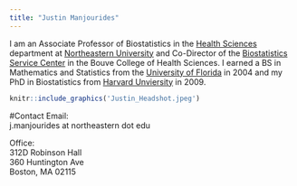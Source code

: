 ```yaml
---
title: "Justin Manjourides"
---
```

I am an Associate Professor of Biostatistics in the [Health Sciences](http://www.northeastern.edu/bouve/health-sciences/) department at [Northeastern University](http://www.northeastern.edu) and Co-Director of the [Biostatistics Service Center](https://www.nubcore.org/biostatistics-service-center) in the Bouve College of Health Sciences. I earned a BS in Mathematics and Statistics from the [University of Florida](http://www.ufl.edu) in 2004 and my PhD in Biostatistics from [Harvard Unviersity](https://www.hsph.harvard.edu/biostatistics) in 2009.

```r
knitr::include_graphics('Justin_Headshot.jpeg')
```

#Contact
Email:  
j.manjourides at northeastern dot edu  

Office:  
312D Robinson Hall  
360 Huntington Ave  
Boston, MA 02115  
